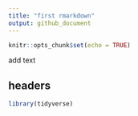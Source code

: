 ```yaml
---
title: "first rmarkdown"
output: github_document
---
```


```r
knitr::opts_chunk$set(echo = TRUE)
```

add text

## headers

```r
library(tidyverse)
```

